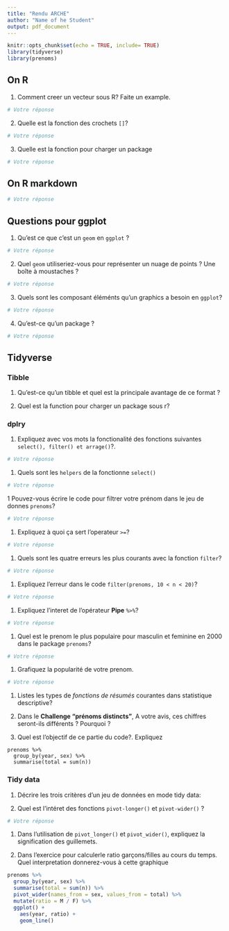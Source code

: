 ```yaml
---
title: "Rendu ARCHE"
author: "Name of he Student"
output: pdf_document
---
```


```r
knitr::opts_chunk$set(echo = TRUE, include= TRUE)
library(tidyverse)
library(prenoms)
```

## On R

1. Comment creer un vecteur sous R? Faite un example. 

```r
# Votre réponse
```

2. Quelle est la fonction des crochets `[]`?

```r
# Votre réponse
```

3. Quelle est la fonction pour charger un package

```r
# Votre réponse
```


## On R markdown

```r
# Votre réponse
```


## Questions pour ggplot

1. Qu'est ce que c'est un `geom` en `ggplot` ?

```r
# Votre réponse
```



2. Quel `geom` utiliseriez-vous pour représenter un nuage de points ? Une boîte à moustaches ?

```r
# Votre réponse
```


3. Quels sont les composant éléménts qu'un graphics a besoin en `ggplot`?
```r
# Votre réponse
```


4. Qu’est-ce qu’un package ?
```r
# Votre réponse
```


## Tidyverse

### Tibble

1. Qu’est-ce qu’un tibble et quel est la principale avantage de ce format ?

2. Quel est la function pour charger un package sous r?


### dplry

1.  Expliquez avec vos mots la fonctionalité des fonctions suivantes `select(), filter() et arrage()`?. 

```r
# Votre réponse
```
 

1. Quels sont les `helpers` de la fonctionne `select()`

```r
# Votre réponse
```


1 Pouvez-vous écrire le code pour filtrer votre prénom dans le jeu de donnes `prenoms`?

```r
# Votre réponse
```


1. Expliquez à quoi ça sert l'operateur `>=`?

```r
# Votre réponse
```

1. Quels sont les quatre erreurs les plus courants avec la fonction `filter`?

```r
# Votre réponse
```

1. Expliquez l'erreur dans le code `filter(prenoms, 10 < n < 20)`?

```r
# Votre réponse
```

1. Expliquez l'interet de l'opérateur **Pipe** `%>%`?

```r
# Votre réponse
```

1. Quel est le prenom le plus populaire pour masculin et feminine en 2000 dans le package `prenoms`?

```r
# Votre réponse
```

1. Grafiquez la popularité de votre prenom.

```r
# Votre réponse
```

1. Listes les types de *fonctions de résumés* courantes dans statistique descriptive?

2. Dans le **Challenge "prénoms distincts"**, A votre avis, ces chiffres seront-ils différents ? Pourquoi ?


3. Quel est l'objectif de ce partie du code?. Expliquez
```
prenoms %>%
  group_by(year, sex) %>% 
  summarise(total = sum(n))
```


### Tidy data

1. Décrire les trois critères d'un jeu de données en mode tidy data:

1. Quel est l'intéret des fonctions `pivot-longer()` et `pivot-wider()` ?

```r
# Votre réponse
```

1. Dans l'utilisation de  `pivot_longer()` et `pivot_wider()`,  expliquez la signification des guillemets. 

1. Dans l'exercice pour calculerle ratio garçons/filles au cours du temps. Quel interpretation donnerez-vous à cette graphique

```r
prenoms %>%
  group_by(year, sex) %>% 
  summarise(total = sum(n)) %>%
  pivot_wider(names_from = sex, values_from = total) %>%
  mutate(ratio = M / F) %>%
  ggplot() + 
    aes(year, ratio) +
    geom_line()
```

